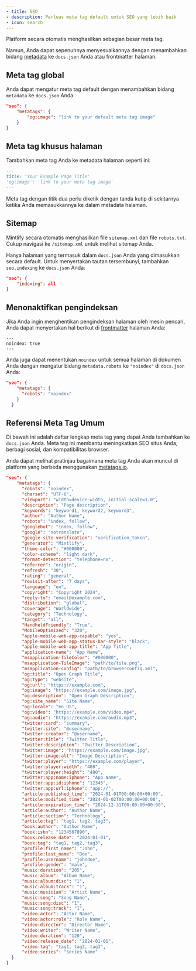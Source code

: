 ```yaml
---
- title: SEO
- description: Perluas meta tag default untuk SEO yang lebih baik
- icon: search
---
```


Platform secara otomatis menghasilkan sebagian besar meta tag.

Namun, Anda dapat sepenuhnya menyesuaikannya dengan menambahkan bidang [metadata](settings#param-metadata) ke `docs.json` Anda atau frontmatter halaman.

## Meta tag global

Anda dapat mengatur meta tag default dengan menambahkan bidang `metadata` ke `docs.json` Anda.

```json
"seo": {
    "metatags": {
        "og:image": "link to your default meta tag image"
    }
}
```

## Meta tag khusus halaman

Tambahkan meta tag Anda ke metadata halaman seperti ini:

```md
---
title: 'Your Example Page Title'
'og:image': 'link to your meta tag image'
---
```

<Warning>
  Meta tag dengan titik dua perlu diketik dengan tanda kutip di sekitarnya ketika Anda memasukkannya ke dalam metadata halaman.
</Warning>

## Sitemap

Mintlify secara otomatis menghasilkan file `sitemap.xml` dan file `robots.txt`. Cukup navigasi ke `/sitemap.xml` untuk melihat sitemap Anda.

Hanya halaman yang termasuk dalam `docs.json` Anda yang dimasukkan secara default. Untuk menyertakan tautan tersembunyi, tambahkan `seo.indexing` ke `docs.json` Anda:

```json
"seo": {
    "indexing": all
}
```

## Menonaktifkan pengindeksan

Jika Anda ingin menghentikan pengindeksan halaman oleh mesin pencari, Anda dapat menyertakan hal berikut di [frontmatter](pages) halaman Anda:

```
---
noindex: true
---
```

Anda juga dapat menentukan `noindex` untuk semua halaman di dokumen Anda dengan mengatur bidang `metadata.robots` ke `"noindex"` di `docs.json` Anda:

```json
"seo": {
    "metatags": {
      "robots": "noindex"
    }
  }
```

## Referensi Meta Tag Umum

Di bawah ini adalah daftar lengkap meta tag yang dapat Anda tambahkan ke `docs.json` Anda. Meta tag ini membantu meningkatkan SEO situs Anda, berbagi sosial, dan kompatibilitas browser.

Anda dapat melihat pratinjau bagaimana meta tag Anda akan muncul di platform yang berbeda menggunakan [metatags.io](https://metatags.io/).

```json
"seo": {
    "metatags": {
      "robots": "noindex",
      "charset": "UTF-8",
      "viewport": "width=device-width, initial-scale=1.0",
      "description": "Page description",
      "keywords": "keyword1, keyword2, keyword3",
      "author": "Author Name",
      "robots": "index, follow",
      "googlebot": "index, follow",
      "google": "notranslate",
      "google-site-verification": "verification_token",
      "generator": "Mintlify",
      "theme-color": "#000000",
      "color-scheme": "light dark",
      "format-detection": "telephone=no",
      "referrer": "origin",
      "refresh": "30",
      "rating": "general",
      "revisit-after": "7 days",
      "language": "en",
      "copyright": "Copyright 2024",
      "reply-to": "email@example.com",
      "distribution": "global",
      "coverage": "Worldwide",
      "category": "Technology",
      "target": "all",
      "HandheldFriendly": "True",
      "MobileOptimized": "320",
      "apple-mobile-web-app-capable": "yes",
      "apple-mobile-web-app-status-bar-style": "black",
      "apple-mobile-web-app-title": "App Title",
      "application-name": "App Name",
      "msapplication-TileColor": "#000000",
      "msapplication-TileImage": "path/to/tile.png",
      "msapplication-config": "path/to/browserconfig.xml",
      "og:title": "Open Graph Title",
      "og:type": "website",
      "og:url": "https://example.com",
      "og:image": "https://example.com/image.jpg",
      "og:description": "Open Graph Description",
      "og:site_name": "Site Name",
      "og:locale": "en_US",
      "og:video": "https://example.com/video.mp4",
      "og:audio": "https://example.com/audio.mp3",
      "twitter:card": "summary",
      "twitter:site": "@username",
      "twitter:creator": "@username",
      "twitter:title": "Twitter Title",
      "twitter:description": "Twitter Description",
      "twitter:image": "https://example.com/image.jpg",
      "twitter:image:alt": "Image Description",
      "twitter:player": "https://example.com/player",
      "twitter:player:width": "480",
      "twitter:player:height": "480",
      "twitter:app:name:iphone": "App Name",
      "twitter:app:id:iphone": "12345",
      "twitter:app:url:iphone": "app://",
      "article:published_time": "2024-01-01T00:00:00+00:00",
      "article:modified_time": "2024-01-02T00:00:00+00:00",
      "article:expiration_time": "2024-12-31T00:00:00+00:00",
      "article:author": "Author Name",
      "article:section": "Technology",
      "article:tag": "tag1, tag2, tag3",
      "book:author": "Author Name",
      "book:isbn": "1234567890",
      "book:release_date": "2024-01-01",
      "book:tag": "tag1, tag2, tag3",
      "profile:first_name": "John",
      "profile:last_name": "Doe",
      "profile:username": "johndoe",
      "profile:gender": "male",
      "music:duration": "205",
      "music:album": "Album Name",
      "music:album:disc": "1",
      "music:album:track": "1",
      "music:musician": "Artist Name",
      "music:song": "Song Name",
      "music:song:disc": "1",
      "music:song:track": "1",
      "video:actor": "Actor Name",
      "video:actor:role": "Role Name",
      "video:director": "Director Name",
      "video:writer": "Writer Name",
      "video:duration": "120",
      "video:release_date": "2024-01-01",
      "video:tag": "tag1, tag2, tag3",
      "video:series": "Series Name"
  }
}
```

